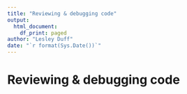 ```yaml
---
title: "Reviewing & debugging code"
output:
  html_document:
    df_print: paged
author: "Lesley Duff"
date: "`r format(Sys.Date())`"
---
```

# Reviewing & debugging code
